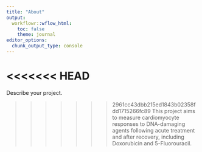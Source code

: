 ```yaml
---
title: "About"
output:
  workflowr::wflow_html:
    toc: false
    theme: journal
editor_options:
  chunk_output_type: console
---
```


<<<<<<< HEAD
=======
Describe your project.

>>>>>>> 2961cc43dbb215ed1843b02358fdd1715266fc89
This project aims to measure cardiomyocyte responses to DNA-damaging agents following acute treatment and after recovery, including Doxorubicin and 5-Fluorouracil. 
